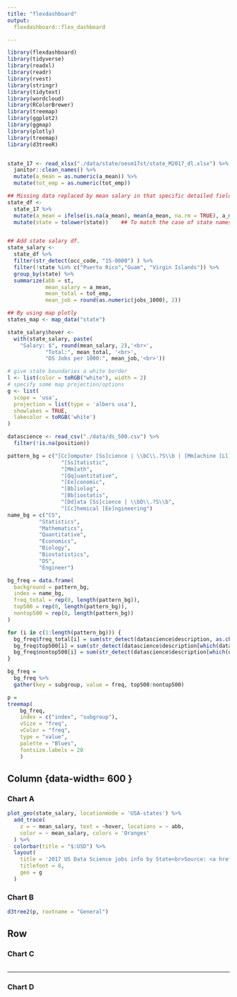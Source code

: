 ```yaml
---
title: "flexdashboard"
output: 
  flexdashboard::flex_dashboard

---
```


```r
library(flexdashboard)
library(tidyverse)
library(readxl)
library(readr)
library(rvest)
library(stringr)
library(tidytext)
library(wordcloud)
library(RColorBrewer)
library(treemap)
library(ggplot2)
library(ggmap)
library(plotly)
library(treemap)
library(d3treeR)


state_17 <- read_xlsx("./data/state/oesm17st/state_M2017_dl.xlsx") %>% 
  janitor::clean_names() %>% 
  mutate(a_mean = as.numeric(a_mean)) %>%
  mutate(tot_emp = as.numeric(tot_emp))

## Missing data replaced by mean salary in that specific detailed field for annual salary 
state_df <-  
  state_17 %>% 
  mutate(a_mean = ifelse(is.na(a_mean), mean(a_mean, na.rm = TRUE), a_mean)) %>% 
  mutate(state = tolower(state))    ## To match the case of state names in 2 dataframe 


## Add state salary df.
state_salary <- 
  state_df %>%
  filter(str_detect(occ_code, "15-0000") ) %>% 
  filter(!state %in% c("Puerto Rico","Guam", "Virgin Islands")) %>% 
  group_by(state) %>%
  summarize(abb = st,
            mean_salary = a_mean,
            mean_total = tot_emp,
            mean_job = round(as.numeric(jobs_1000), 2))

## By using map plotly
states_map <- map_data("state")

state_salary$hover <- 
  with(state_salary, paste(
    "Salary: $", round(mean_salary, 2),'<br>',
            "Total:", mean_total, '<br>',
            "DS Jobs per 1000:", mean_job,'<br>'))

# give state boundaries a white border
l <- list(color = toRGB("white"), width = 2)
# specify some map projection/options
g <- list(
  scope = 'usa',
  projection = list(type = 'albers usa'),
  showlakes = TRUE,
  lakecolor = toRGB('white')
)
```


```r
datascience <- read_csv("./data/ds_500.csv") %>% 
  filter(!is.na(position))

pattern_bg = c("[Cc]omputer [Ss]cience | \\bC\\.?S\\b | [Mm]achine [Ll]earning | \\bM\\.?L\\b", 
                 "[Ss]tatistic", 
                 "[Mm]ath", 
                 "[Qq]uantitative", 
                 "[Ee]conomic", 
                 "[Bb]iolog", 
                 "[Bb]iostatis", 
                 "[Dd]ata [Ss]cience | \\bD\\.?S\\b", 
                 "[Cc]hemical [Ee]ngineering")
name_bg = c("CS", 
          "Statistics", 
          "Mathematics", 
          "Quantitative", 
          "Economics", 
          "Biology", 
          "Biostatistics", 
          "DS", 
          "Engineer")

bg_freq = data.frame(
  background = pattern_bg, 
  index = name_bg, 
  freq_total = rep(0, length(pattern_bg)), 
  top500 = rep(0, length(pattern_bg)), 
  nontop500 = rep(0, length(pattern_bg)) 
)

for (i in c(1:length(pattern_bg))) {
  bg_freq$freq_total[i] = sum(str_detect(datascience$description, as.character(bg_freq$background[i])))
  bg_freq$top500[i] = sum(str_detect(datascience$description[which(datascience$flag == 1)], as.character(bg_freq$background[i])))
  bg_freq$nontop500[i] = sum(str_detect(datascience$description[which(datascience$flag == 0)], as.character(bg_freq$background[i])))
}

bg_freq = 
  bg_freq %>% 
  gather(key = subgroup, value = freq, top500:nontop500)

p = 
treemap(
    bg_freq,
    index = c("index", "subgroup"), 
    vSize = "freq", 
    vColor = "freq", 
    type = "value",
    palette = "Blues", 
    fontsize.labels = 20
    )
```

Column {data-width= 600 }
-----------------------------------------------------------------------

### Chart A

```r
plot_geo(state_salary, locationmode = 'USA-states') %>%
  add_trace(
    z = ~ mean_salary, text = ~hover, locations = ~ abb,
    color = ~ mean_salary, colors = 'Oranges'
  ) %>%
  colorbar(title = "$:USD") %>%
  layout(
    title = '2017 US Data Science jobs info by State<br>Source: <a href="https://www.bls.gov/oes/tables.htm">BLS</a>',
    titlefont = 8,
    geo = g
  )
```


### Chart B

```r
d3tree2(p, rootname = "General")
```

Row {.tabset .tabset-fade}
-----------------------------------------------------------------------
### Chart C

```r

```


-----------------------------------------------------------------------

### Chart D 

```r

```

